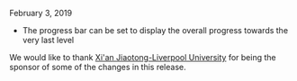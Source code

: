 
<ReleaseDate>February 3, 2019</ReleaseDate>

- The progress bar can be set to display the overall progress towards the very last level

We would like to thank [Xi'an Jiaotong-Liverpool University](https://www.xjtlu.edu.cn/en/) for being the sponsor of some of the changes in this release.
